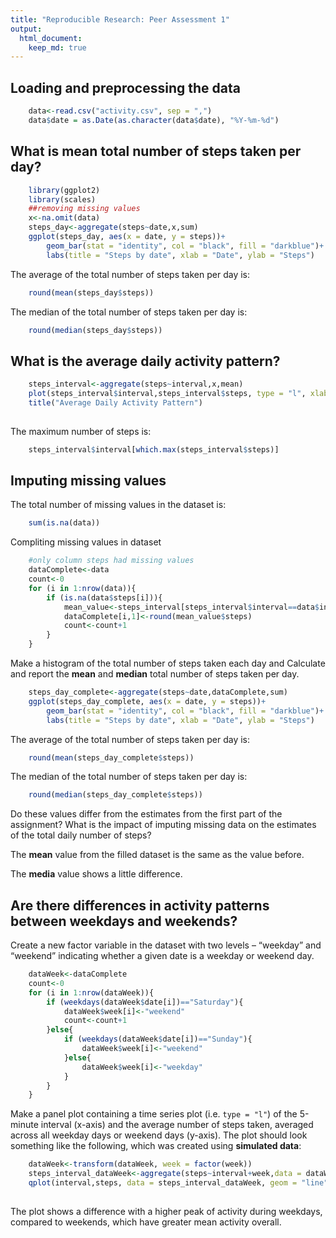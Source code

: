 ```yaml
---
title: "Reproducible Research: Peer Assessment 1"
output: 
  html_document:
    keep_md: true
---
```



## Loading and preprocessing the data
```r
    data<-read.csv("activity.csv", sep = ",")
    data$date = as.Date(as.character(data$date), "%Y-%m-%d")
```


## What is mean total number of steps taken per day?
```r
    library(ggplot2)
    library(scales)
    ##removing missing values
    x<-na.omit(data)
    steps_day<-aggregate(steps~date,x,sum)
    ggplot(steps_day, aes(x = date, y = steps))+
        geom_bar(stat = "identity", col = "black", fill = "darkblue")+
        labs(title = "Steps by date", xlab = "Date", ylab = "Steps")
```

The average of the total number of steps taken per day is:
```r
    round(mean(steps_day$steps))
```

The median of the total number of steps taken per day is:
```r
    round(median(steps_day$steps))
```


## What is the average daily activity pattern?
```r
    steps_interval<-aggregate(steps~interval,x,mean)
    plot(steps_interval$interval,steps_interval$steps, type = "l", xlab = "interval", ylab = "steps")
    title("Average Daily Activity Pattern")
   
```

The maximum number of steps is:
```r
    steps_interval$interval[which.max(steps_interval$steps)]
```


## Imputing missing values
The total number of missing values in the dataset is:
```r
    sum(is.na(data))    
```

Compliting missing values in dataset
```r
    #only column steps had missing values
    dataComplete<-data
    count<-0
    for (i in 1:nrow(data)){
        if (is.na(data$steps[i])){
            mean_value<-steps_interval[steps_interval$interval==data$interval[i],]
            dataComplete[i,1]<-round(mean_value$steps)
            count<-count+1
        }
    }
```

Make a histogram of the total number of steps taken each day and Calculate and report the **mean** and **median** total number of steps taken per day.

```r
    steps_day_complete<-aggregate(steps~date,dataComplete,sum)
    ggplot(steps_day_complete, aes(x = date, y = steps))+
        geom_bar(stat = "identity", col = "black", fill = "darkblue")+
        labs(title = "Steps by date", xlab = "Date", ylab = "Steps")
```

The average of the total number of steps taken per day is:
```r
    round(mean(steps_day_complete$steps))
```

The median of the total number of steps taken per day is:
```r
    round(median(steps_day_complete$steps))
```

Do these values differ from the estimates from the first part of the assignment? What is the impact of imputing missing data on the estimates of the total daily number of steps?

The **mean** value from the filled dataset is the same as the value before. 

The **media** value shows a little difference.


## Are there differences in activity patterns between weekdays and weekends?

Create a new factor variable in the dataset with two levels -- "weekday" and "weekend" indicating whether a given date is a weekday or weekend day.

```r
    dataWeek<-dataComplete
    count<-0
    for (i in 1:nrow(dataWeek)){
        if (weekdays(dataWeek$date[i])=="Saturday"){
            dataWeek$week[i]<-"weekend"
            count<-count+1
        }else{
            if (weekdays(dataWeek$date[i])=="Sunday"){
                dataWeek$week[i]<-"weekend"
            }else{
                dataWeek$week[i]<-"weekday"
            }
        }
    }
```

Make a panel plot containing a time series plot (i.e. `type = "l"`) of the 5-minute interval (x-axis) and the average number of steps taken, averaged across all weekday days or weekend days (y-axis). The plot should look something like the following, which was created using **simulated data**:

```r
    dataWeek<-transform(dataWeek, week = factor(week))
    steps_interval_dataWeek<-aggregate(steps~interval+week,data = dataWeek, mean)
    qplot(interval,steps, data = steps_interval_dataWeek, geom = "line", facets = week~., color = week)
    
```

The plot shows a difference with a higher peak of activity during weekdays, compared to weekends, which have greater mean activity overall.

